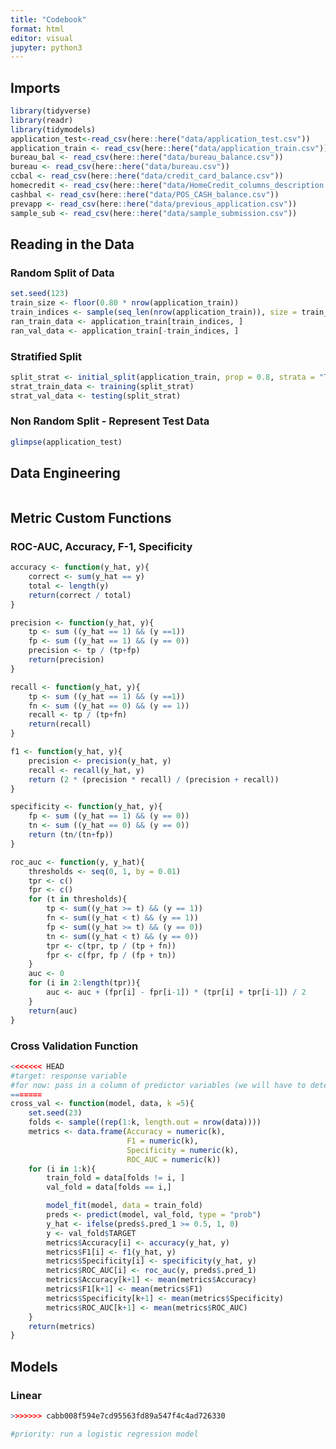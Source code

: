 ```yaml
---
title: "Codebook"
format: html
editor: visual
jupyter: python3
---
```


## Imports

```r
library(tidyverse)
library(readr) 
library(tidymodels)
application_test<-read_csv(here::here("data/application_test.csv")) 
application_train <- read_csv(here::here("data/application_train.csv")) 
bureau_bal <- read_csv(here::here("data/bureau_balance.csv"))
bureau <- read_csv(here::here("data/bureau.csv")) 
ccbal <- read_csv(here::here("data/credit_card_balance.csv")) 
homecredit <- read_csv(here::here("data/HomeCredit_columns_description.csv")) 
cashbal <- read_csv(here::here("data/POS_CASH_balance.csv")) 
prevapp <- read_csv(here::here("data/previous_application.csv")) 
sample_sub <- read_csv(here::here("data/sample_submission.csv"))
```

## Reading in the Data

### Random Split of Data

```r
set.seed(123)
train_size <- floor(0.80 * nrow(application_train))
train_indices <- sample(seq_len(nrow(application_train)), size = train_size)
ran_train_data <- application_train[train_indices, ]
ran_val_data <- application_train[-train_indices, ]
```

### Stratified Split

```r
split_strat <- initial_split(application_train, prop = 0.8, strata = "TARGET")
strat_train_data <- training(split_strat)
strat_val_data <- testing(split_strat)
```

### Non Random Split - Represent Test Data

```r
glimpse(application_test)
```

## Data Engineering

```r

```

## Metric Custom Functions

### ROC-AUC, Accuracy, F-1, Specificity
```r
accuracy <- function(y_hat, y){
    correct <- sum(y_hat == y)
    total <- length(y)
    return(correct / total)
}

precision <- function(y_hat, y){
    tp <- sum ((y_hat == 1) && (y ==1))
    fp <- sum ((y_hat == 1) && (y == 0))
    precision <- tp / (tp+fp)
    return(precision)
}

recall <- function(y_hat, y){
    tp <- sum ((y_hat == 1) && (y ==1))
    fn <- sum ((y_hat == 0) && (y == 1))
    recall <- tp / (tp+fn)
    return(recall)
}

f1 <- function(y_hat, y){
    precision <- precision(y_hat, y)
    recall <- recall(y_hat, y)
    return (2 * (precision * recall) / (precision + recall))
}

specificity <- function(y_hat, y){
    fp <- sum ((y_hat == 1) && (y == 0))
    tn <- sum ((y_hat == 0) && (y == 0))
    return (tn/(tn+fp))
}

roc_auc <- function(y, y_hat){
    thresholds <- seq(0, 1, by = 0.01)
    tpr <- c()
    fpr <- c()
    for (t in thresholds){
        tp <- sum((y_hat >= t) && (y == 1))
        fn <- sum((y_hat < t) && (y == 1))
        fp <- sum((y_hat >= t) && (y == 0))
        tn <- sum((y_hat < t) && (y == 0))
        tpr <- c(tpr, tp / (tp + fn))
        fpr <- c(fpr, fp / (fp + tn))
    }
    auc <- 0
    for (i in 2:length(tpr)){
        auc <- auc + (fpr[i] - fpr[i-1]) * (tpr[i] + tpr[i-1]) / 2
    }
    return(auc)
}

```

### Cross Validation Function

```r
<<<<<<< HEAD
#target: response variable 
#for now: pass in a column of predictor variables (we will have to determine the predictor variables)
=======
cross_val <- function(model, data, k =5){
    set.seed(23)
    folds <- sample((rep(1:k, length.out = nrow(data))))
    metrics <- data.frame(Accuracy = numeric(k),
                          F1 = numeric(k),
                          Specificity = numeric(k),
                          ROC_AUC = numeric(k))
    for (i in 1:k){
        train_fold = data[folds != i, ]
        val_fold = data[folds == i,]

        model_fit(model, data = train_fold)
        preds <- predict(model, val_fold, type = "prob")
        y_hat <- ifelse(preds$.pred_1 >= 0.5, 1, 0)
        y <- val_fold$TARGET
        metrics$Accuracy[i] <- accuracy(y_hat, y)
        metrics$F1[i] <- f1(y_hat, y)
        metrics$Specificity[i] <- specificity(y_hat, y)
        metrics$ROC_AUC[i] <- roc_auc(y, preds$.pred_1)
        metrics$Accuracy[k+1] <- mean(metrics$Accuracy)
        metrics$F1[k+1] <- mean(metrics$F1)
        metrics$Specificity[k+1] <- mean(metrics$Specificity)
        metrics$ROC_AUC[k+1] <- mean(metrics$ROC_AUC)
    }
    return(metrics)
}
```



## Models
### Linear 
```r
>>>>>>> cabb008f594e7cd95563fd89a547f4c4ad726330

#priority: run a logistic regression model 


```
